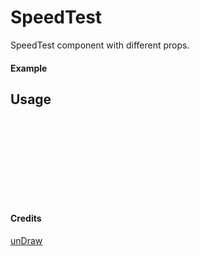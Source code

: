 
<Meta of={SpeedTest} title="unDraw/SpeedTest" />

# SpeedTest

SpeedTest component with different props.

#### Example

<Canvas of={SpeedTest.Primary} />

## Usage

```ts
import { SpeedTest } from "yadl-ui";

const Example = () => {
  return (
      <SpeedTest />
  );
};

export default Example;
```

#### Credits
[unDraw](https://undraw.co/illustrations)
